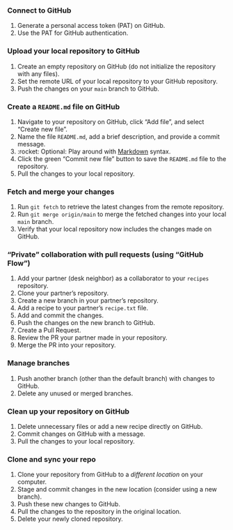 ### Connect to GitHub

1.  Generate a personal access token (PAT) on GitHub.
1.  Use the PAT for GitHub authentication.

### Upload your local repository to GitHub

1.  Create an empty repository on GitHub (do not initialize the repository with any files).
1.  Set the remote URL of your local repository to your GitHub repository.
1.  Push the changes on your `main` branch to GitHub.

### Create a `README.md` file on GitHub

1.  Navigate to your repository on GitHub, click "Add file", and select "Create new file".
1.  Name the file `README.md`, add a brief description, and provide a commit message.
1.  :rocket: Optional: Play around with [Markdown](https://www.markdownguide.org/) syntax.
1.  Click the green "Commit new file" button to save the `README.md` file to the repository.
1.  Pull the changes to your local repository.

### Fetch and merge your changes

1.  Run `git fetch` to retrieve the latest changes from the remote repository.
1.  Run `git merge origin/main` to merge the fetched changes into your local `main` branch.
1.  Verify that your local repository now includes the changes made on GitHub.

### "Private" collaboration with pull requests (using "GitHub Flow")

1.  Add your partner (desk neighbor) as a collaborator to your `recipes` repository.
1.  Clone your partner's repository.
1.  Create a new branch in your partner's repository.
1.  Add a recipe to your partner's `recipe.txt` file.
1.  Add and commit the changes.
1.  Push the changes on the new branch to GitHub.
1.  Create a Pull Request.
1.  Review the PR your partner made in your repository.
1.  Merge the PR into your repository.

### Manage branches

1.  Push another branch (other than the default branch) with changes to GitHub.
1.  Delete any unused or merged branches.

### Clean up your repository on GitHub

1.  Delete unnecessary files or add a new recipe directly on GitHub.
1.  Commit changes on GitHub with a message.
1.  Pull the changes to your local repository.

### Clone and sync your repo

1.  Clone your repository from GitHub to a *different location* on your computer.
1.  Stage and commit changes in the new location (consider using a new branch).
1.  Push these new changes to GitHub.
1.  Pull the changes to the repository in the original location.
1.  Delete your newly cloned repository.